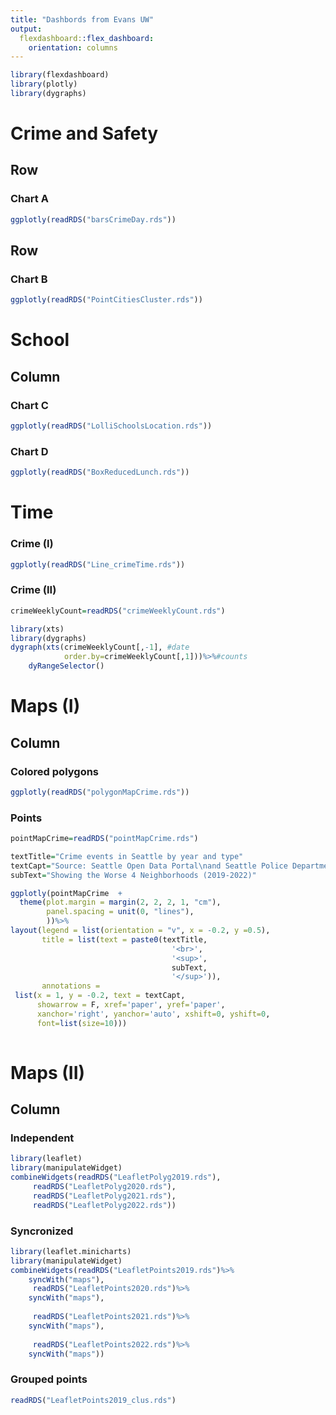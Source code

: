 ```yaml
---
title: "Dashbords from Evans UW"
output: 
  flexdashboard::flex_dashboard:
    orientation: columns
---
```


```r
library(flexdashboard)
library(plotly)
library(dygraphs)
```

[comment]: first page notice use of ===

Crime and Safety {data-orientation=rows}
=====================================

Row
-----------------------------------------------------------------------

### Chart A

```r

ggplotly(readRDS("barsCrimeDay.rds"))
```

Row
--------------
### Chart B

```r
ggplotly(readRDS("PointCitiesCluster.rds"))
```


[comment]: second page  AND orientation rows

School {data-orientation=colums}
=====================================

Column {.tabset .tabset-fade}
-----------------------------------------------------------------------

### Chart C

```r

ggplotly(readRDS("LolliSchoolsLocation.rds"))

```


### Chart D

```r
ggplotly(readRDS("BoxReducedLunch.rds"))
```

Time
=========

### Crime (I)

```r
ggplotly(readRDS("Line_crimeTime.rds"))
```
### Crime (II)
```r
crimeWeeklyCount=readRDS("crimeWeeklyCount.rds")

library(xts)
library(dygraphs)
dygraph(xts(crimeWeeklyCount[,-1], #date
            order.by=crimeWeeklyCount[,1]))%>%#counts
    dyRangeSelector()
```


Maps (I)
=====================================

Column {.tabset .tabset-fade}
------------------

### Colored polygons

```r
ggplotly(readRDS("polygonMapCrime.rds"))
```

### Points

```r
pointMapCrime=readRDS("pointMapCrime.rds")

textTitle="Crime events in Seattle by year and type"
textCapt="Source: Seattle Open Data Portal\nand Seattle Police Department."
subText="Showing the Worse 4 Neighborhoods (2019-2022)"

ggplotly(pointMapCrime  +
  theme(plot.margin = margin(2, 2, 2, 1, "cm"),
        panel.spacing = unit(0, "lines"),
        ))%>%
layout(legend = list(orientation = "v", x = -0.2, y =0.5),
       title = list(text = paste0(textTitle,
                                    '<br>',
                                    '<sup>',
                                    subText,
                                    '</sup>')),
       annotations = 
 list(x = 1, y = -0.2, text = textCapt, 
      showarrow = F, xref='paper', yref='paper', 
      xanchor='right', yanchor='auto', xshift=0, yshift=0,
      font=list(size=10)))
    
```

Maps (II)
=====================================

Column {.tabset .tabset-fade}
-------------

### Independent

```r
library(leaflet)
library(manipulateWidget)
combineWidgets(readRDS("LeafletPolyg2019.rds"),
     readRDS("LeafletPolyg2020.rds"),
     readRDS("LeafletPolyg2021.rds"),
     readRDS("LeafletPolyg2022.rds"))
```

### Syncronized

```r
library(leaflet.minicharts)
library(manipulateWidget)
combineWidgets(readRDS("LeafletPoints2019.rds")%>%
    syncWith("maps"),
     readRDS("LeafletPoints2020.rds")%>%
    syncWith("maps"),
    
     readRDS("LeafletPoints2021.rds")%>%
    syncWith("maps"),
    
     readRDS("LeafletPoints2022.rds")%>%
    syncWith("maps"))
```

### Grouped points

```r
readRDS("LeafletPoints2019_clus.rds")
```